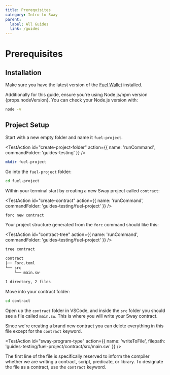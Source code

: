 ```yaml
---
title: Prerequisites
category: Intro to Sway
parent:
  label: All Guides
  link: /guides
---
```


# Prerequisites

## Installation

<TextImport
  file="../installation/index.mdx"
  comment="install_fuelup"
  commentType="{/*"
/>

<CodeImport
  file="../installation/index.mdx"
  comment="install_fuelup_command"
  commentType="{/*"
  lang="sh"
  trim="true"
/>

<TextImport
  file="../quickstart/building-a-smart-contract.mdx"
  comment="install_help"
  commentType="{/*"
/>

<TextImport
  file="../installation/index.mdx"
  comment="install_VSCode_extensions"
  commentType="{/*"
/>

Make sure you have the latest version of the [Fuel Wallet](https://chrome.google.com/webstore/detail/fuel-wallet/dldjpboieedgcmpkchcjcbijingjcgok) installed.

Additionally for this guide, ensure you're using Node.js/npm version {props.nodeVersion}.
You can check your Node.js version with:

```sh
node -v
```

## Project Setup

Start with a new empty folder and name it `fuel-project`.

<TestAction
id="create-project-folder"
action={{
  name: 'runCommand',
  commandFolder: 'guides-testing'
}}
/>

```sh
mkdir fuel-project
```

Go into the `fuel-project` folder:

```sh
cd fuel-project
```

Within your terminal start by creating a new Sway project called `contract`:

<TestAction
id="create-contract"
action={{
  name: 'runCommand',
  commandFolder: 'guides-testing/fuel-project'
}}
/>

```sh
forc new contract
```

Your project structure generated from the `forc` command should like this:

<TestAction
id="contract-tree"
action={{
  name: 'runCommand',
  commandFolder: 'guides-testing/fuel-project'
}}
/>

```sh
tree contract
```

```sh
contract
├── Forc.toml
└── src
    └── main.sw

1 directory, 2 files
```

Move into your contract folder:

```sh
cd contract
```

Open up the `contract` folder in VSCode, and inside the `src` folder you should see a file called `main.sw`. This is where you will write your Sway contract.

Since we're creating a brand new contract you can delete everything in this file except for the `contract` keyword.

<TestAction
id="sway-program-type"
action={{
  name: 'writeToFile',
  filepath: 'guides-testing/fuel-project/contract/src/main.sw'
}}
/>

<CodeImport
  file="../../examples/intro-to-sway/contract/src/main.sw"
  comment="contract"
  commentType="//"
  lang="sway"
/>

The first line of the file is specifically reserved to inform the compiler whether we are writing a contract, script, predicate, or library. To designate the file as a contract, use the `contract` keyword.
